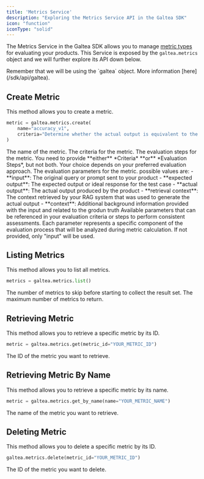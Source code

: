 ```yaml
---
title: 'Metrics Service'
description: "Exploring the Metrics Service API in the Galtea SDK"
icon: "function"
iconType: "solid"
---
```


The Metrics Service in the Galtea SDK allows you to manage [metric types](/concepts/metric-type) for evaluating your products.
This Service is exposed by the `galtea.metrics` object and we will further explore its API down below.

<Info>
  Remember that we will be using the `galtea` object. More information [here](/sdk/api/galtea).
</Info>

## Create Metric

This method allows you to create a metric.

```python
metric = galtea.metrics.create(
    name="accuracy_v1",
    criteria="Determine whether the actual output is equivalent to the expected output."
)
```

<ResponseField name="name" type="string" required>
  The name of the metric.
</ResponseField>

<ResponseField name="criteria" type="string">
  The criteria for the metric.
</ResponseField>

<ResponseField name="evaluation_steps" type="list[string]">
  The evaluation steps for the metric.
  <Note>
    You need to provide **either** *Criteria* **or** *Evaluation Steps*, but not both. Your choice depends on your preferred evaluation approach.
  </Note>
</ResponseField>

<ResponseField name="evaluation_parameters" type="list[string]">
  The evaluation parameters for the metric. possible values are:
  - **input**: The original query or prompt sent to your product
  - **expected output**: The expected output or ideal response for the test case
  - **actual output**: The actual output produced by the product
  - **retrieval context**: The context retrieved by your RAG system that was used to generate the actual output
  - **context**: Additional background information provided with the input and related to the grodun truth
  <Note>
    Available parameters that can be referenced in your evaluation criteria or steps to perform consistent assessments. Each parameter represents a specific component of the evaluation process that will be analyzed during metric calculation.
    If not provided, only "input" will be used.
  </Note>
</ResponseField>

## Listing Metrics

This method allows you to list all metrics.

```python
metrics = galtea.metrics.list()
```

<ResponseField name="offset" type="int">
  The number of metrics to skip before starting to collect the result set.
</ResponseField>

<ResponseField name="limit" type="int">
  The maximum number of metrics to return.
</ResponseField>

## Retrieving Metric

This method allows you to retrieve a specific metric by its ID.

```python
metric = galtea.metrics.get(metric_id="YOUR_METRIC_ID")
```

<ResponseField name="metric_id" type="string" required>
  The ID of the metric you want to retrieve.
</ResponseField>

## Retrieving Metric By Name
This method allows you to retrieve a specific metric by its name.

```python
metric = galtea.metrics.get_by_name(name="YOUR_METRIC_NAME")
```
<ResponseField name="name" type="string" required>
  The name of the metric you want to retrieve.
</ResponseField>

## Deleting Metric

This method allows you to delete a specific metric by its ID.

```python
galtea.metrics.delete(metric_id="YOUR_METRIC_ID")
```

<ResponseField name="metric_id" type="string" required>
  The ID of the metric you want to delete.
</ResponseField>

